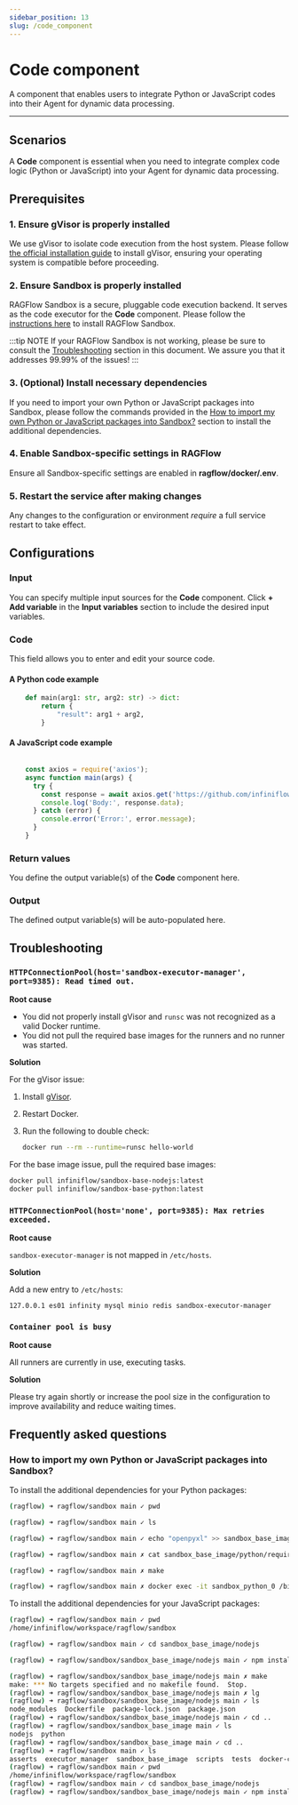 ```yaml
---
sidebar_position: 13
slug: /code_component
---
```


# Code component

A component that enables users to integrate Python or JavaScript codes into their Agent for dynamic data processing.

---

## Scenarios

A **Code** component is essential when you need to integrate complex code logic (Python or JavaScript) into your Agent for dynamic data processing.

## Prerequisites

### 1. Ensure gVisor is properly installed

We use gVisor to isolate code execution from the host system. Please follow [the official installation guide](https://gvisor.dev/docs/user_guide/install/) to install gVisor, ensuring your operating system is compatible before proceeding.

### 2. Ensure Sandbox is properly installed

RAGFlow Sandbox is a secure, pluggable code execution backend. It serves as the code executor for the **Code** component. Please follow the [instructions here](https://github.com/infiniflow/ragflow/tree/main/sandbox) to install RAGFlow Sandbox.

:::tip NOTE
If your RAGFlow Sandbox is not working, please be sure to consult the [Troubleshooting](#troubleshooting) section in this document. We assure you that it addresses 99.99% of the issues!
:::

### 3. (Optional) Install necessary dependencies

If you need to import your own Python or JavaScript packages into Sandbox, please follow the commands provided in the [How to import my own Python or JavaScript packages into Sandbox?](#how-to-import-my-own-python-or-javascript-packages-into-sandbox) section to install the additional dependencies. 

### 4. Enable Sandbox-specific settings in RAGFlow

Ensure all Sandbox-specific settings are enabled in **ragflow/docker/.env**.

### 5. Restart the service after making changes

Any changes to the configuration or environment *require* a full service restart to take effect.

## Configurations 

### Input

You can specify multiple input sources for the **Code** component. Click **+ Add variable** in the **Input variables** section to include the desired input variables. 

### Code

This field allows you to enter and edit your source code.

#### A Python code example

```Python 
    def main(arg1: str, arg2: str) -> dict:
        return {
            "result": arg1 + arg2,
        }
```

#### A JavaScript code example

```JavaScript

    const axios = require('axios');
    async function main(args) {
      try {
        const response = await axios.get('https://github.com/infiniflow/ragflow');
        console.log('Body:', response.data);
      } catch (error) {
        console.error('Error:', error.message);
      }
    }
```

### Return values

You define the output variable(s) of the **Code** component here.

### Output

The defined output variable(s) will be auto-populated here.

## Troubleshooting

### `HTTPConnectionPool(host='sandbox-executor-manager', port=9385): Read timed out.`

**Root cause**  

- You did not properly install gVisor and `runsc` was not recognized as a valid Docker runtime.
- You did not pull the required base images for the runners and no runner was started.

**Solution**

For the gVisor issue:

1. Install [gVisor](https://gvisor.dev/docs/user_guide/install/).
2. Restart Docker.
3. Run the following to double check:

   ```bash
   docker run --rm --runtime=runsc hello-world
   ```

For the base image issue, pull the required base images:

```bash
docker pull infiniflow/sandbox-base-nodejs:latest
docker pull infiniflow/sandbox-base-python:latest
```

### `HTTPConnectionPool(host='none', port=9385): Max retries exceeded.`

**Root cause**  

`sandbox-executor-manager` is not mapped in `/etc/hosts`.

**Solution**  

Add a new entry to `/etc/hosts`:

`127.0.0.1 es01 infinity mysql minio redis sandbox-executor-manager`

### `Container pool is busy`

**Root cause**  

All runners are currently in use, executing tasks. 

**Solution**  

Please try again shortly or increase the pool size in the configuration to improve availability and reduce waiting times.


## Frequently asked questions

### How to import my own Python or JavaScript packages into Sandbox?

To install the additional dependencies for your Python packages:

```bash
(ragflow) ➜ ragflow/sandbox main ✓ pwd
```

```bash
(ragflow) ➜ ragflow/sandbox main ✓ ls
```

```bash
(ragflow) ➜ ragflow/sandbox main ✓ echo "openpyxl" >> sandbox_base_image/python/requirements.txt
```

```bash
(ragflow) ➜ ragflow/sandbox main ✗ cat sandbox_base_image/python/requirements.txt 
```

```bash
(ragflow) ➜ ragflow/sandbox main ✗ make
```

```bash
(ragflow) ➜ ragflow/sandbox main ✗ docker exec -it sandbox_python_0 /bin/bash
```

To install the additional dependencies for your JavaScript packages:

```bash
(ragflow) ➜ ragflow/sandbox main ✓ pwd
/home/infiniflow/workspace/ragflow/sandbox

```

```bash
(ragflow) ➜ ragflow/sandbox main ✓ cd sandbox_base_image/nodejs
```

```bash
(ragflow) ➜ ragflow/sandbox/sandbox_base_image/nodejs main ✓ npm install lodash 
```

```bash
(ragflow) ➜ ragflow/sandbox/sandbox_base_image/nodejs main ✗ make
make: *** No targets specified and no makefile found.  Stop.
(ragflow) ➜ ragflow/sandbox/sandbox_base_image/nodejs main ✗ lg
(ragflow) ➜ ragflow/sandbox/sandbox_base_image/nodejs main ✓ ls
node_modules  Dockerfile  package-lock.json  package.json
(ragflow) ➜ ragflow/sandbox/sandbox_base_image/nodejs main ✓ cd ..                       
(ragflow) ➜ ragflow/sandbox/sandbox_base_image main ✓ ls
nodejs  python
(ragflow) ➜ ragflow/sandbox/sandbox_base_image main ✓ cd ..
(ragflow) ➜ ragflow/sandbox main ✓ ls
asserts  executor_manager  sandbox_base_image  scripts  tests  docker-compose.yml  Makefile  pyproject.toml  README.md  uv.lock
(ragflow) ➜ ragflow/sandbox main ✓ pwd
/home/infiniflow/workspace/ragflow/sandbox
(ragflow) ➜ ragflow/sandbox main ✓ cd sandbox_base_image/nodejs
(ragflow) ➜ ragflow/sandbox/sandbox_base_image/nodejs main ✓ npm install lodash
```
